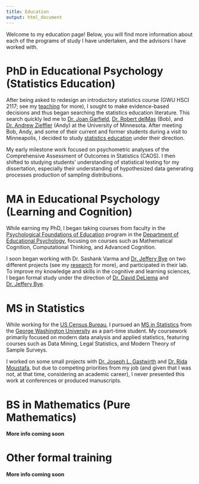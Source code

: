 ```yaml
---
title: Education
output: html_document
---
```


Welcome to my education page! Below, you will find more information about each of the programs of study I have undertaken, and the advisors I have worked with.

# PhD in Educational Psychology (Statistics Education)

After being asked to redesign an introductory statistics course (GWU HSCI 2117; see my [teaching](/teaching.html/) for more), I sought to make evidence-based decisions and thus began searching the statistics education literature. This search quickly led me to [Dr. Joan Garfield](https://www.cehd.umn.edu/edpsych/people/jbg/), [Dr. Robert delMas](https://www.cehd.umn.edu/edpsych/people/delma001/) (Bob), and [Dr. Andrew Zieffler](https://www.cehd.umn.edu/edpsych/people/zief0002/) (Andy) at the University of Minnesota. After meeting Bob, Andy, and some of their current and former students during a visit to Minneapolis, I decided to study [statistics education](https://www.cehd.umn.edu/topics/statistics-education/) under their direction. 

My early milestone work focused on psychometric analyses of the Comprehensive Assessment of Outcomes in Statistics (CAOS). I then shifted to studying students' understanding of statistical testing for my dissertation, especially their understanding of hypothesized data generating processes production of sampling distributions. 

<!-- add links to CAOS and narrative project pages -->

# MA in Educational Psychology (Learning and Cognition)

While earning my PhD, I began taking courses from faculty in the [Psychological Foundations of Education](https://www.cehd.umn.edu/edpsych/programs/foundations/) program in the [Department of Educational Psychology](https://www.cehd.umn.edu/edpsych/), focusing on courses such as Mathematical Cognition, Computational Thinking, and Advanced Cognition. 

I soon began working with Dr. Sashank Varma and [Dr. Jeffery Bye](https://www.cehd.umn.edu/people/jbye/) on two different projects (see my [research](https://raovnv.github.io/research.html) for more), and participated in their lab. To improve my knowledge and skills in the cognitive and learning sciences, I began formal study under the direction of [Dr. David DeLiema](https://www.cehd.umn.edu/edpsych/people/ddeliema/) and [Dr. Jeffery Bye](https://www.cehd.umn.edu/people/jbye/). 

<!-- The topic of my masters paper explored the cognitive foundations of probability underlying statistical reasoning and thinking. -->

# MS in Statistics

While working for the [US Census Bureau](https://www.census.gov/), I pursued an [MS in Statistics](https://statistics.columbian.gwu.edu/ms-statistics) from the [George Washington University](https://www.gwu.edu/) as a part-time student. My coursework primarily focused on modern data analysis and applied statistics, featuring courses such as Data Mining, Legal Statistics, and Modern Theory of Sample Surveys. 

I worked on some small projects with [Dr. Joseph L.  Gastwirth](https://home.gwu.edu/~jlgast/) and [Dr. Rida Moustafa](https://www.linkedin.com/in/rida-moustafa-a663971a7/), but due to competing priorities from my job (and given that I was not, at that time, considering an academic career), I never presented this work at conferences or produced manuscripts. 

# BS in Mathematics (Pure Mathematics)

**More info coming soon**


# Other formal training

**More info coming soon**

